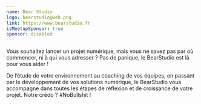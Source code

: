 ```yaml
---
name: Bear Studio
logo: bearstudio@web.png
link: https://www.bearstudio.fr
isMeetupSponsor: true
sponsor: disabled
---
```


Vous souhaitez lancer un projet numérique, mais vous ne savez pas par où
commencer, ni à qui vous adresser ? Pas de panique, le BearStudio est là pour
vous aider !

De l’étude de votre environnement au coaching de vos équipes, en passant par le
développement de vos solutions numérique, le BearStudio vous accompagne dans
toutes les étapes de réflexion et de croissance de votre projet. Notre crédo ?
#NoBullshit !
